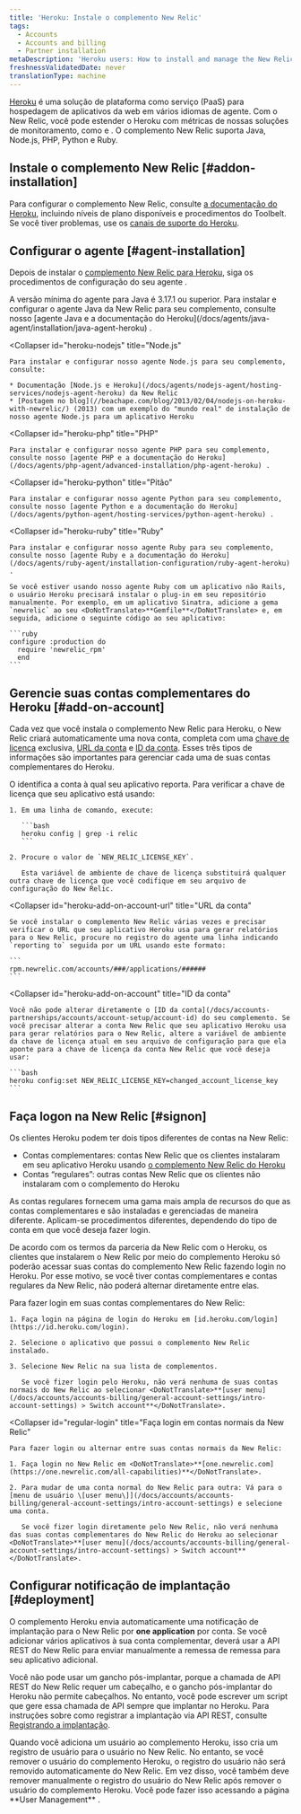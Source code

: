 ```yaml
---
title: 'Heroku: Instale o complemento New Relic'
tags:
  - Accounts
  - Accounts and billing
  - Partner installation
metaDescription: 'Heroku users: How to install and manage the New Relic agent as an add-on account.'
freshnessValidatedDate: never
translationType: machine
---
```


[Heroku](https://devcenter.heroku.com/articles/newrelic) é uma solução de plataforma como serviço (PaaS) para hospedagem de aplicativos da web em vários idiomas de agente. Com o New Relic, você pode estender o Heroku com métricas de nossas soluções de monitoramento, como <InlinePopover type="apm"/>e <InlinePopover type="browser"/>. O complemento New Relic suporta Java, Node.js, PHP, Python e Ruby.

## Instale o complemento New Relic [#addon-installation]

Para configurar o complemento New Relic, consulte [a documentação do Heroku](https://devcenter.heroku.com/articles/newrelic), incluindo níveis de plano disponíveis e procedimentos do Toolbelt. Se você tiver problemas, use os [canais de suporte do Heroku](https://devcenter.heroku.com/articles/support-channels).

## Configurar o agente [#agent-installation]

Depois de instalar o [complemento New Relic para Heroku](https://devcenter.heroku.com/articles/newrelic), siga os procedimentos de configuração do seu agente <InlinePopover type="apm"/>.

<CollapserGroup>
  <Collapser
    id="heroku-java"
    title="Java"
  >
    A versão mínima do agente para Java é 3.17.1 ou superior. Para instalar e configurar o agente Java da New Relic para seu complemento, consulte nosso [agente Java e a documentação do Heroku](/docs/agents/java-agent/installation/java-agent-heroku) .
  </Collapser>

  <Collapser
    id="heroku-nodejs"
    title="Node.js"
  >
    Para instalar e configurar nosso agente Node.js para seu complemento, consulte:

    * Documentação [Node.js e Heroku](/docs/agents/nodejs-agent/hosting-services/nodejs-agent-heroku) da New Relic
    * [Postagem no blog](//beachape.com/blog/2013/02/04/nodejs-on-heroku-with-newrelic/) (2013) com um exemplo do "mundo real" de instalação de nosso agente Node.js para um aplicativo Heroku
  </Collapser>

  <Collapser
    id="heroku-php"
    title="PHP"
  >
    Para instalar e configurar nosso agente PHP para seu complemento, consulte nosso [agente PHP e a documentação do Heroku](/docs/agents/php-agent/advanced-installation/php-agent-heroku) .
  </Collapser>

  <Collapser
    id="heroku-python"
    title="Pitão"
  >
    Para instalar e configurar nosso agente Python para seu complemento, consulte nosso [agente Python e a documentação do Heroku](/docs/agents/python-agent/hosting-services/python-agent-heroku) .
  </Collapser>

  <Collapser
    id="heroku-ruby"
    title="Ruby"
  >
    Para instalar e configurar nosso agente Ruby para seu complemento, consulte nosso [agente Ruby e a documentação do Heroku](/docs/agents/ruby-agent/installation-configuration/ruby-agent-heroku) .

    Se você estiver usando nosso agente Ruby com um aplicativo não Rails, o usuário Heroku precisará instalar o plug-in em seu repositório manualmente. Por exemplo, em um aplicativo Sinatra, adicione a gema `newrelic` ao seu <DoNotTranslate>**Gemfile**</DoNotTranslate> e, em seguida, adicione o seguinte código ao seu aplicativo:

    ```ruby
    configure :production do
      require 'newrelic_rpm'
      end
    ```
  </Collapser>
</CollapserGroup>

## Gerencie suas contas complementares do Heroku [#add-on-account]

Cada vez que você instala o complemento New Relic para Heroku, o New Relic criará automaticamente uma nova conta, completa com uma [chave de licença](#heroku-add-on-license-key) exclusiva, [URL da conta](#heroku-add-on-account-url) e [ID da conta](#heroku-add-on-account). Esses três tipos de informações são importantes para gerenciar cada uma de suas contas complementares do Heroku.

<CollapserGroup>
  <Collapser
    id="heroku-add-on-license-key"
    title="chave de licença"
  >
    O <InlinePopover type="licenseKey"/>identifica a conta à qual seu aplicativo reporta. Para verificar a chave de licença que seu aplicativo está usando:

    1. Em uma linha de comando, execute:

       ```bash
       heroku config | grep -i relic
       ```

    2. Procure o valor de `NEW_RELIC_LICENSE_KEY`.

       Esta variável de ambiente de chave de licença substituirá qualquer outra chave de licença que você codifique em seu arquivo de configuração do New Relic.
  </Collapser>

  <Collapser
    id="heroku-add-on-account-url"
    title="URL da conta"
  >
    Se você instalar o complemento New Relic várias vezes e precisar verificar o URL que seu aplicativo Heroku usa para gerar relatórios para o New Relic, procure no registro do agente uma linha indicando `reporting to` seguida por um URL usando este formato:

    ```
    rpm.newrelic.com/accounts/###/applications/######
    ```
  </Collapser>

  <Collapser
    id="heroku-add-on-account"
    title="ID da conta"
  >
    Você não pode alterar diretamente o [ID da conta](/docs/accounts-partnerships/accounts/account-setup/account-id) do seu complemento. Se você precisar alterar a conta New Relic que seu aplicativo Heroku usa para gerar relatórios para o New Relic, altere a variável de ambiente da chave de licença atual em seu arquivo de configuração para que ela aponte para a chave de licença da conta New Relic que você deseja usar:

    ```bash
    heroku config:set NEW_RELIC_LICENSE_KEY=changed_account_license_key
    ```
  </Collapser>
</CollapserGroup>

## Faça logon na New Relic [#signon]

Os clientes Heroku podem ter dois tipos diferentes de contas na New Relic:

* Contas complementares: contas New Relic que os clientes instalaram em seu aplicativo Heroku usando [o complemento New Relic do Heroku](https://addons.heroku.com/newrelic)
* Contas “regulares”: outras contas New Relic que os clientes não instalaram com o complemento do Heroku

As contas regulares fornecem uma gama mais ampla de recursos do que as contas complementares e são instaladas e gerenciadas de maneira diferente. Aplicam-se procedimentos diferentes, dependendo do tipo de conta em que você deseja fazer login.

De acordo com os termos da parceria da New Relic com o Heroku, os clientes que instalarem o New Relic por meio do complemento Heroku só poderão acessar suas contas do complemento New Relic fazendo login no Heroku. Por esse motivo, se você tiver contas complementares e contas regulares da New Relic, não poderá alternar diretamente entre elas.

<CollapserGroup>
  <Collapser
    id="heroku-add-on-login"
    title="Faça login na conta complementar do New Relic por meio do Heroku"
  >
    Para fazer login em suas contas complementares do New Relic:

    1. Faça login na página de login do Heroku em [id.heroku.com/login](https://id.heroku.com/login).

    2. Selecione o aplicativo que possui o complemento New Relic instalado.

    3. Selecione New Relic na sua lista de complementos.

       Se você fizer login pelo Heroku, não verá nenhuma de suas contas normais do New Relic ao selecionar <DoNotTranslate>**[user menu](/docs/accounts/accounts-billing/general-account-settings/intro-account-settings) > Switch account**</DoNotTranslate>.
  </Collapser>

  <Collapser
    id="regular-login"
    title="Faça login em contas normais da New Relic"
  >
    Para fazer login ou alternar entre suas contas normais da New Relic:

    1. Faça login no New Relic em <DoNotTranslate>**[one.newrelic.com](https://one.newrelic.com/all-capabilities)**</DoNotTranslate>.

    2. Para mudar de uma conta normal do New Relic para outra: Vá para o [menu de usuário \[user menu\]](/docs/accounts/accounts-billing/general-account-settings/intro-account-settings) e selecione uma conta.

       Se você fizer login diretamente pelo New Relic, não verá nenhuma das suas contas complementares do New Relic do Heroku ao selecionar <DoNotTranslate>**[user menu](/docs/accounts/accounts-billing/general-account-settings/intro-account-settings) > Switch account**</DoNotTranslate>.
  </Collapser>
</CollapserGroup>

## Configurar notificação de implantação [#deployment]

O complemento Heroku envia automaticamente uma notificação de implantação para o New Relic por <DoNotTranslate>**one application**</DoNotTranslate> por conta. Se você adicionar vários aplicativos à sua conta complementar, deverá usar a API REST do New Relic para enviar manualmente a remessa de remessa para seu aplicativo adicional.

Você não pode usar um gancho pós-implantar, porque a chamada de API REST do New Relic requer um cabeçalho, e o gancho pós-implantar do Heroku não permite cabeçalhos. No entanto, você pode escrever um script que gere essa chamada de API sempre que implantar no Heroku. Para instruções sobre como registrar a implantação via API REST, consulte [Registrando a implantação](/docs/apm/new-relic-apm/maintenance/recording-deployments#api).

<Callout variant="important">
  Quando você adiciona um usuário ao complemento Heroku, isso cria um registro de usuário para o usuário no New Relic. No entanto, se você remover o usuário do complemento Heroku, o registro do usuário não será removido automaticamente do New Relic. Em vez disso, você também deve remover manualmente o registro do usuário do New Relic após remover o usuário do complemento Heroku. Você pode fazer isso acessando a página <DoNotTranslate>**User Management**</DoNotTranslate> .
</Callout>